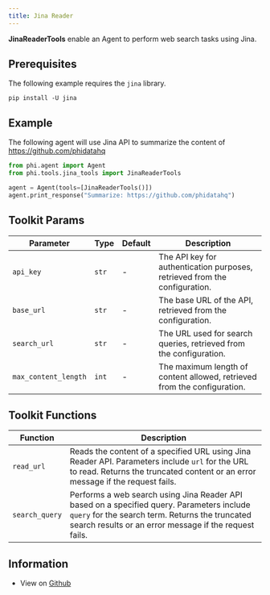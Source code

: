 ```yaml
---
title: Jina Reader
---
```


**JinaReaderTools** enable an Agent to perform web search tasks using Jina.

## Prerequisites

The following example requires the `jina` library.

```shell
pip install -U jina
```

## Example

The following agent will use Jina API to summarize the content of https://github.com/phidatahq

```python cookbook/tools/jinareader_tools.py
from phi.agent import Agent
from phi.tools.jina_tools import JinaReaderTools

agent = Agent(tools=[JinaReaderTools()])
agent.print_response("Summarize: https://github.com/phidatahq")
```

## Toolkit Params

| Parameter | Type | Default | Description |
|-----------|------|---------|-------------|
| `api_key` | `str` | - | The API key for authentication purposes, retrieved from the configuration. |
| `base_url` | `str` | - | The base URL of the API, retrieved from the configuration. |
| `search_url` | `str` | - | The URL used for search queries, retrieved from the configuration. |
| `max_content_length` | `int` | - | The maximum length of content allowed, retrieved from the configuration. |

## Toolkit Functions

| Function | Description |
|----------|-------------|
| `read_url` | Reads the content of a specified URL using Jina Reader API. Parameters include `url` for the URL to read. Returns the truncated content or an error message if the request fails. |
| `search_query` | Performs a web search using Jina Reader API based on a specified query. Parameters include `query` for the search term. Returns the truncated search results or an error message if the request fails. |

## Information

- View on [Github](https://github.com/AgnoAgi/phidata/blob/main/phi/tools/jina_tools.py)
